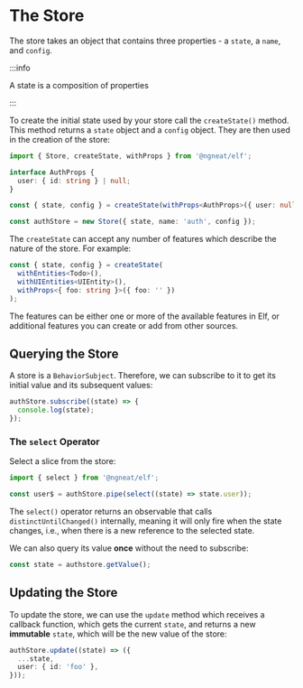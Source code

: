 # The Store


The store takes an object that contains three properties - a `state`, a `name`, and `config`.

:::info

A state is a composition of properties

:::

To create the initial state used by your store call the `createState()` method. This method returns a `state` object and a `config` object. They are then used in the creation of the store:

```ts
import { Store, createState, withProps } from '@ngneat/elf';

interface AuthProps {
  user: { id: string } | null;
}

const { state, config } = createState(withProps<AuthProps>({ user: null }));

const authStore = new Store({ state, name: 'auth', config });
```

The `createState` can accept any number of features which describe the nature of the store. For example:

```ts
const { state, config } = createState(
  withEntities<Todo>(),
  withUIEntities<UIEntity>(),
  withProps<{ foo: string }>({ foo: '' })
);
```

The features can be either one or more of the available features in Elf, or additional features you can create or add from other sources.

## Querying the Store

A store is a `BehaviorSubject`. Therefore, we can subscribe to it to get its initial value and its subsequent values:

```ts
authStore.subscribe((state) => {
  console.log(state);
});
```

### The `select` Operator

Select a slice from the store:

```ts
import { select } from '@ngneat/elf';

const user$ = authStore.pipe(select((state) => state.user));
```

The `select()` operator returns an observable that calls `distinctUntilChanged()` internally, meaning it will only fire when the state changes, i.e., when there is a new reference to the selected state.

We can also query its value **once** without the need to subscribe:

```ts
const state = authstore.getValue();
```

## Updating the Store

To update the store, we can use the `update` method which receives a callback function, which gets the current `state`, and returns a new **immutable** `state`, which will be the new value of the store:

```ts
authStore.update((state) => ({
  ...state,
  user: { id: 'foo' },
}));
```


<LiveDemo src={index} />
